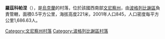 {{coord|49|24|44|N|29|22|13|E|scale:30000|display=title}}

'''羅茲科帕涅'''（{{lang-uk|Розкопане}}），是[[烏克蘭|烏克蘭]]的村落，位於該國西南部[[文尼察州|文尼察州]]，由[[波格列比謝區|波格列比謝區]]負責管轄，面積0.5平方公里，海拔高度221米，2001年人口845，人口密度每平方公里1,686.63人。

[[Category:文尼察州村落|Category:文尼察州村落]]
[[Category:波格列比謝區村落|Category:波格列比謝區村落]]


{{Vinnytsia-geo-stub}}